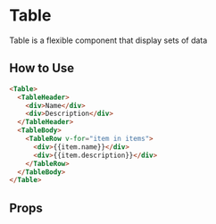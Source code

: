 
# Table
Table is a flexible component that display sets of data

<Preview>
  <Story id="components-table--simple-table" />
</Preview>

## How to Use

```html
<Table>
  <TableHeader>
    <div>Name</div>
    <div>Description</div>
  </TableHeader>
  <TableBody>
    <TableRow v-for="item in items">
      <div>{{item.name}}</div>
      <div>{{item.description}}</div>
    </TableRow>
  </TableBody>
</Table>
```

## Props

<ArgsTable story={PRIMARY_STORY} />
